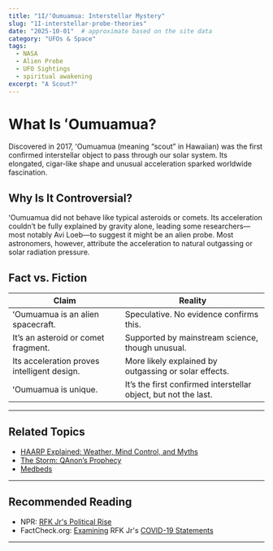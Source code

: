 ```yaml
---
title: "1I/ʻOumuamua: Interstellar Mystery"
slug: "1I-interstellar-probe-theories"
date: "2025-10-01"  # approximate based on the site data
category: "UFOs & Space"
tags:
  - NASA
  - Alien Probe
  - UFO Sightings
  - spiritual awakening
excerpt: "A Scout?"
---
```


# What Is ʻOumuamua?
Discovered in 2017, ʻOumuamua (meaning “scout” in Hawaiian) was the first confirmed interstellar object to pass through our solar system. Its elongated, cigar-like shape and unusual acceleration sparked worldwide fascination.

## Why Is It Controversial?
ʻOumuamua did not behave like typical asteroids or comets. Its acceleration couldn’t be fully explained by gravity alone, leading some researchers—most notably Avi Loeb—to suggest it might be an alien probe. Most astronomers, however, attribute the acceleration to natural outgassing or solar radiation pressure.

## Fact vs. Fiction

| Claim |  Reality |
|---|---|
| ʻOumuamua is an alien spacecraft. | Speculative. No evidence confirms this. |
| It’s an asteroid or comet fragment. | Supported by mainstream science, though unusual. |
| Its acceleration proves intelligent design. | More likely explained by outgassing or solar effects. |
| ʻOumuamua is unique. | It’s the first confirmed interstellar object, but not the last. |
---

## Related Topics

- [HAARP Explained: Weather, Mind Control, and Myths](/haarp-explained-weather-mind-control-and-myths)  
- [The Storm: QAnon’s Prophecy](/the-storm-qanon-prophecy)  
- [Medbeds](http://192.168.0.162:3000/recipe/medbeds-quantum-healing)  

---

## Recommended Reading

- NPR: [RFK Jr's Political Rise](https://www.npr.org/2023/07/13/1187272781/rfk-jr-kennedy-conspiracy-theories-social-media-presidential-campaign)  
- FactCheck.org: [Examining](https://www.factcheck.org/2025/02/factchecking-rfk-jr-s-other-health-claims-during-hhs-confirmation-hearings/) RFK Jr's [COVID-19 Statements](https://www.factcheck.org/2025/05/rfk-jr-misleads-about-safety-of-covid-19-vaccine-in-children/)  

---
